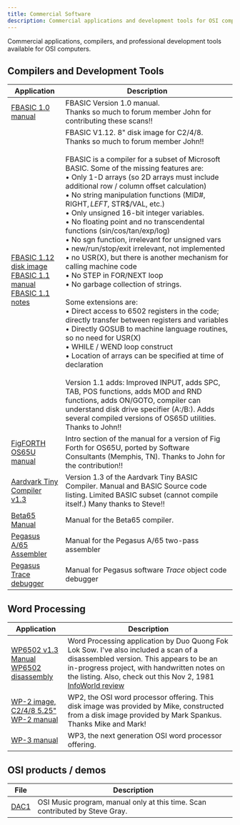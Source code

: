 ```yaml
---
title: Commercial Software
description: Commercial applications and development tools for OSI computers
---
```


Commercial applications, compilers, and professional development tools available for OSI computers.

## Compilers and Development Tools

| Application | Description |
|-------------|-------------|
| [FBASIC 1.0 manual](/software/fbasic/fbasic_v1.0.pdf) | FBASIC Version 1.0 manual.<br/>Thanks so much to forum member John for contributing these scans!! |
| [FBASIC 1.12 disk image](/software/fbasic/fbasic1.img)<br/>[FBASIC 1.1 manual](/software/fbasic/fbasic_v1.1.pdf)<br/>[FBASIC 1.1 notes](/software/fbasic/fbasic_release_notes_v1.1.pdf) | FBASIC V1.12. 8" disk image for C2/4/8. Thanks so much to forum member John!!<br/><br/>FBASIC is a compiler for a subset of Microsoft BASIC. Some of the missing features are:<br/>• Only 1-D arrays (so 2D arrays must include additional row / column offset calculation)<br/>• No string manipulation functions (MID#, RIGHT$, LEFT$, STR$/VAL, etc.)<br/>• Only unsigned 16-bit integer variables.<br/>• No floating point and no transcendental functions (sin/cos/tan/exp/log)<br/>• No sgn function, irrelevant for unsigned vars<br/>• new/run/stop/exit irrelevant, not implemented<br/>• no USR(X), but there is another mechanism for calling machine code<br/>• No STEP in FOR/NEXT loop<br/>• No garbage collection of strings.<br/><br/>Some extensions are:<br/>• Direct access to 6502 registers in the code; directly transfer between registers and variables<br/>• Directly GOSUB to machine language routines, so no need for USR(X)<br/>• WHILE / WEND loop construct<br/>• Location of arrays can be specified at time of declaration<br/><br/>Version 1.1 adds: Improved INPUT, adds SPC, TAB, POS functions, adds MOD and RND functions, adds ON/GOTO, compiler can understand disk drive specifier (A:/B:). Adds several compiled versions of OS65D utilities. Thanks to John!! |
| [FigFORTH OS65U manual](/software/figforth-65u/figFORTH_OS65U.pdf) | Intro section of the manual for a version of Fig Forth for OS65U, ported by Software Consultants (Memphis, TN). Thanks to John for the contribution!! |
| [Aardvark Tiny Compiler v1.3](/software/aardvark/TinyCompiler_1.3.pdf) | Version 1.3 of the Aardvark Tiny BASIC Compiler. Manual and BASIC Source code listing. Limited BASIC subset (cannot compile itself.) Many thanks to Steve!! |
| [Beta65 Manual](/manuals/beta65.pdf) | Manual for the Beta65 compiler. |
| [Pegasus A/65 Assembler](/software/pegasus/pegasus_a65.pdf) | Manual for the Pegasus A/65 two-pass assembler |
| [Pegasus Trace debugger](/software/pegasus/pegasus_trace.pdf) | Manual for Pegasus software *Trace* object code debugger |

## Word Processing


| Application | Description |
|-------------|-------------|
| [WP6502 v1.3 Manual](/software/wp6502/wp6502_v1.3_manual.pdf)<br/>[WP6502 disassembly](/software/wp6502/wp6502_v1.3_disassembly.pdf) | Word Processing application by Duo Quong Fok Lok Sow. I've also included a scan of a disassembled version. This appears to be an in-progress project, with handwritten notes on the listing. Also, check out this Nov 2, 1981 [InfoWorld review](/software/wp6502/wp6502_review_infoworld.pdf) |
| [WP-2 image, C2/4/8 5.25"](/software/wp2/WP2.zip)<br/>[WP-2 manual](/software/wp2/wp2-manual.pdf) | WP2, the OSI word processor offering. This disk image was provided by Mike, constructed from a disk image provided by Mark Spankus. Thanks Mike and Mark! |
| [WP-3 manual](/software/wp3/wp3-manual.pdf) | WP3, the next generation OSI word processor offering. |


## OSI products / demos

| File | Description |
|------|-------------|
| [DAC1](/manuals/DAC1_Users_Manual.pdf) | OSI Music program, manual only at this time. Scan contributed by Steve Gray. |
